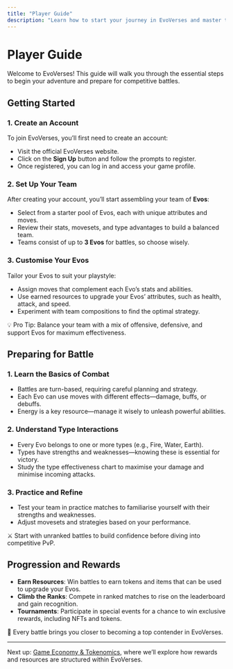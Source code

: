 ```yaml
---
title: "Player Guide"
description: "Learn how to start your journey in EvoVerses and master the basics of gameplay."
---
```



# Player Guide

Welcome to EvoVerses! This guide will walk you through the essential steps to begin your adventure and prepare for competitive battles.

## Getting Started

### 1. **Create an Account**
To join EvoVerses, you’ll first need to create an account:
- Visit the official EvoVerses website.
- Click on the **Sign Up** button and follow the prompts to register.
- Once registered, you can log in and access your game profile.

### 2. **Set Up Your Team**
After creating your account, you’ll start assembling your team of **Evos**:
- Select from a starter pool of Evos, each with unique attributes and moves.
- Review their stats, movesets, and type advantages to build a balanced team.
- Teams consist of up to **3 Evos** for battles, so choose wisely.

### 3. **Customise Your Evos**
Tailor your Evos to suit your playstyle:
- Assign moves that complement each Evo’s stats and abilities.
- Use earned resources to upgrade your Evos’ attributes, such as health, attack, and speed.
- Experiment with team compositions to find the optimal strategy.

<Callout>
    💡 Pro Tip: Balance your team with a mix of offensive, defensive, and support Evos for maximum effectiveness.
</Callout>

## Preparing for Battle

### 1. **Learn the Basics of Combat**
- Battles are turn-based, requiring careful planning and strategy.
- Each Evo can use moves with different effects—damage, buffs, or debuffs.
- Energy is a key resource—manage it wisely to unleash powerful abilities.

### 2. **Understand Type Interactions**
- Every Evo belongs to one or more types (e.g., Fire, Water, Earth).
- Types have strengths and weaknesses—knowing these is essential for victory.
- Study the type effectiveness chart to maximise your damage and minimise incoming attacks.

### 3. **Practice and Refine**
- Test your team in practice matches to familiarise yourself with their strengths and weaknesses.
- Adjust movesets and strategies based on your performance.

<Callout>
    ⚔️ Start with unranked battles to build confidence before diving into competitive PvP.
</Callout>

## Progression and Rewards

- **Earn Resources**: Win battles to earn tokens and items that can be used to upgrade your Evos.
- **Climb the Ranks**: Compete in ranked matches to rise on the leaderboard and gain recognition.
- **Tournaments**: Participate in special events for a chance to win exclusive rewards, including NFTs and tokens.

<Callout>
    🌟 Every battle brings you closer to becoming a top contender in EvoVerses.
</Callout>

---

Next up: [Game Economy & Tokenomics](#game-economy-and-tokenomics), where we’ll explore how rewards and resources are structured within EvoVerses.
